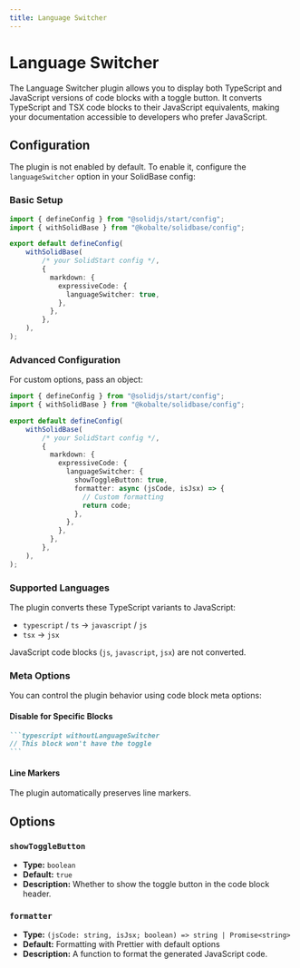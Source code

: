```yaml
---
title: Language Switcher
---
```


# Language Switcher

The Language Switcher plugin allows you to display both TypeScript and JavaScript versions of code blocks with a toggle button.
It converts TypeScript and TSX code blocks to their JavaScript equivalents, making your documentation accessible to developers who prefer JavaScript.

## Configuration

The plugin is not enabled by default.
To enable it, configure the `languageSwitcher` option in your SolidBase config:

### Basic Setup

```ts title="app.config.ts"
import { defineConfig } from "@solidjs/start/config";
import { withSolidBase } from "@kobalte/solidbase/config";

export default defineConfig(
	withSolidBase(
		/* your SolidStart config */,
		{
		  markdown: {
		    expressiveCode: {
		      languageSwitcher: true,
		    },
		  },
		},
	),
);
```

### Advanced Configuration

For custom options, pass an object:

```ts title="app.config.ts"
import { defineConfig } from "@solidjs/start/config";
import { withSolidBase } from "@kobalte/solidbase/config";

export default defineConfig(
	withSolidBase(
		/* your SolidStart config */,
		{
		  markdown: {
		    expressiveCode: {
		      languageSwitcher: {
		        showToggleButton: true,
		        formatter: async (jsCode, isJsx) => {
		          // Custom formatting
		          return code;
		        },
		      },
		    },
		  },
		},
	),
);
```

### Supported Languages

The plugin converts these TypeScript variants to JavaScript:

- `typescript` / `ts` → `javascript` / `js`
- `tsx` → `jsx`

JavaScript code blocks (`js`, `javascript`, `jsx`) are not converted.

### Meta Options

You can control the plugin behavior using code block meta options:

#### Disable for Specific Blocks

````md
```typescript withoutLanguageSwitcher
// This block won't have the toggle
```
````

#### Line Markers

The plugin automatically preserves line markers.

## Options

### `showToggleButton`

- **Type:** `boolean`
- **Default:** `true`
- **Description:** Whether to show the toggle button in the code block header.

### `formatter`

- **Type:** `(jsCode: string, isJsx; boolean) => string | Promise<string>`
- **Default:** Formatting with Prettier with default options
- **Description:** A function to format the generated JavaScript code.
